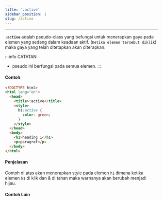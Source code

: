 ```yaml
---
title: ':active'
sidebar_position: 1
slug: /active
---
```


<hr />

**`:active`** adalah pseudo-class yang befungsi untuk menerapkan gaya pada elemen yang sedang dalam keadaan aktif. (`Ketika elemen tersebut diklik`) maka gaya yang telah ditetapkan akan diterapkan.

:::info CATATAN 
  - pseudo ini berfungsi pada semua elemen.
:::

#### Contoh

<Tabs>
<TabItem value="DEMO" label="DEMO" default>

<Codepen dataSlugHash="gOEVKbz" title="pseudo class - active" />

</TabItem>

<TabItem value="COPY CODE" label="COPY CODE">

```html
<!DOCTYPE html>
<html lang="en">
  <head>
    <title>:active</title>
    <style>
      h1:active {
        color: green;
      }
    </style>
  </head>
  <body>
    <h1>heading 1</h1>
    <p>paragraf</p>
  </body>
</html>
```

</TabItem>
</Tabs>

#### Penjelasan

Contoh di atas akan menerapkan style pada elemen `h1` dimana ketika elemen `h1` di klik dan & di tahan maka warnanya akan berubah menjadi hijau.

#### Contoh Lain

<Codepen dataSlugHash="LYvPONm" title="pseudo class - active" />

